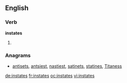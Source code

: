 ==English==

===Verb===
'''instates'''

# {{en-third-person singular of|instate}}

===Anagrams===
* [[antisets#English|antisets]], [[antsiest#English|antsiest]], [[nastiest#English|nastiest]], [[satinets#English|satinets]], [[statines#English|statines]], [[Titaness#English|Titaness]]

[[de:instates]]
[[fr:instates]]
[[oc:instates]]
[[vi:instates]]